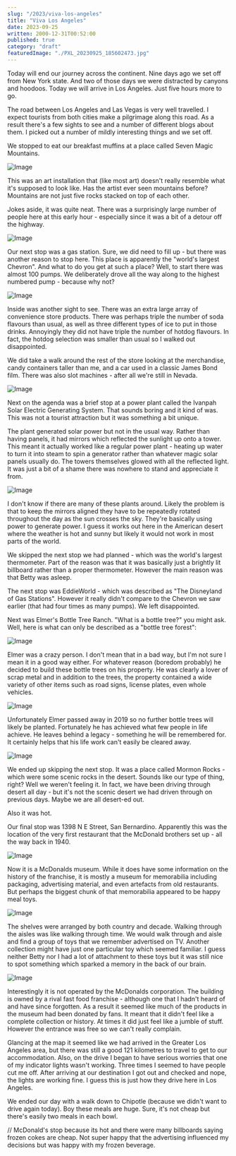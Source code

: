 ```yaml
---
slug: "/2023/viva-los-angeles"
title: "Viva Los Angeles"
date: 2023-09-25
written: 2000-12-31T00:52:00
published: true
category: "draft"
featuredImage: "./PXL_20230925_185602473.jpg"
---
```


Today will end our journey across the continent. Nine days ago we set off from New York state. And two of those days we were distracted by canyons and hoodoos. Today we will arrive in Los Angeles. Just five hours more to go.

The road between Los Angeles and Las Vegas is very well travelled. I expect tourists from both cities make a pilgrimage along this road. As a result there's a few sights to see and a number of different blogs about them. I picked out a number of mildly interesting things and we set off.

We stopped to eat our breakfast muffins at a place called Seven Magic Mountains.

![Image](PXL_20230925_152804750.jpg)

This was an art installation that (like most art) doesn't really resemble what it's supposed to look like. Has the artist ever seen mountains before? Mountains are not just five rocks stacked on top of each other.

Jokes aside, it was quite neat. There was a surprisingly large number of people here at this early hour - especially since it was a bit of a detour off the highway.

![Image](PXL_20230925_153017772.jpg)

Our next stop was a gas station. Sure, we did need to fill up - but there was another reason to stop here. This place is apparently the "world's largest Chevron". And what to do you get at such a place? Well, to start there was almost 100 pumps. We deliberately drove all the way along to the highest numbered pump - because why not?

![Image](PXL_20230925_155154555.jpg)

Inside was another sight to see. There was an extra large array of convenience store products. There was perhaps triple the number of soda flavours than usual, as well as three different types of ice to put in those drinks. Annoyingly they did not have triple the number of hotdog flavours. In fact, the hotdog selection was smaller than usual so I walked out disappointed.

We did take a walk around the rest of the store looking at the merchandise, candy containers taller than me, and a car used in a classic James Bond film. There was also slot machines - after all we're still in Nevada.

![Image](PXL_20230925_155651393.jpg)

Next on the agenda was a brief stop at a power plant called the Ivanpah Solar Electric Generating System. That sounds boring and it kind of was. This was not a tourist attraction but it was something a bit unique.

The plant generated solar power but not in the usual way. Rather than having panels, it had mirrors which reflected the sunlight up onto a tower. This meant it actually worked like a regular power plant - heating up water to turn it into steam to spin a generator rather than whatever magic solar panels usually do. The towers themselves glowed with all the reflected light. It was just a bit of a shame there was nowhere to stand and appreciate it from.

![Image](PXL_20230925_162719018.jpg)

I don't know if there are many of these plants around. Likely the problem is that to keep the mirrors aligned they have to be repeatedly rotated throughout the day as the sun crosses the sky. They're basically using power to generate power. I guess it works out here in the American desert where the weather is hot and sunny but likely it would not work in most parts of the world.

We skipped the next stop we had planned - which was the world's largest thermometer. Part of the reason was that it was basically just a brightly lit billboard rather than a proper thermometer. However the main reason was that Betty was asleep.

The next stop was EddieWorld - which was described as "The Disneyland of Gas Stations". However it really didn't compare to the Chevron we saw earlier (that had four times as many pumps). We left disappointed.

Next was Elmer's Bottle Tree Ranch. "What is a bottle tree?" you might ask. Well, here is what can only be described as a "bottle tree forest":

![Image](PXL_20230925_190125593.jpg)

Elmer was a crazy person. I don't mean that in a bad way, but I'm not sure I mean it in a good way either. For whatever reason (boredom probably) he decided to build these bottle trees on his property. He was clearly a lover of scrap metal and in addition to the trees, the property contained a wide variety of other items such as road signs, license plates, even whole vehicles.

![Image](PXL_20230925_185602473.jpg)

Unfortunately Elmer passed away in 2019 so no further bottle trees will likely be planted. Fortunately he has achieved what few people in life achieve. He leaves behind a legacy - something he will be remembered for. It certainly helps that his life work can't easily be cleared away.

![Image](PXL_20230925_185832633.jpg)

We ended up skipping the next stop. It was a place called Mormon Rocks - which were some scenic rocks in the desert. Sounds like our type of thing, right? Well we weren't feeling it. In fact, we have been driving through desert all day - but it's not the scenic desert we had driven through on previous days. Maybe we are all desert-ed out.

Also it was hot.

Our final stop was 1398 N E Street, San Bernardino. Apparently this was the location of the very first restaurant that the McDonald brothers set up - all the way back in 1940.

![Image](PXL_20230925_214005865.jpg)

Now it is a McDonalds museum. While it does have some information on the history of the franchise, it is mostly a museum for memorabilia including packaging, advertising material, and even artefacts from old restaurants. But perhaps the biggest chunk of that memorabilia appeared to be happy meal toys.

![Image](PXL_20230925_211420397.jpg)

The shelves were arranged by both country and decade. Walking through the aisles was like walking through time. We would walk through and aisle and find a group of toys that we remember advertised on TV. Another collection might have just one particular toy which seemed familiar. I guess neither Betty nor I had a lot of attachment to these toys but it was still nice to spot something which sparked a memory in the back of our brain.

![Image](PXL_20230925_212607569.jpg)

Interestingly it is not operated by the McDonalds corporation. The building is owned by a rival fast food franchise - although one that I hadn't heard of and have since forgotten. As a result it seemed like much of the products in the museum had been donated by fans. It meant that it didn't feel like a complete collection or history. At times it did just feel like a jumble of stuff. However the entrance was free so we can't really complain.

Glancing at the map it seemed like we had arrived in the Greater Los Angeles area, but there was still a good 121 kilometres to travel to get to our accommodation. Also, on the drive I began to have serious worries that one of my indicator lights wasn't working. Three times I seemed to have people cut me off. After arriving at our destination I got out and checked and nope, the lights are working fine. I guess this is just how they drive here in Los Angeles.

We ended our day with a walk down to Chipotle (because we didn't want to drive again today). Boy these meals are huge. Sure, it's not cheap but there's easily two meals in each bowl.

// McDonald's stop because its hot and there were many billboards saying frozen cokes are cheap. Not super happy that the advertising influenced my decisions but was happy with my frozen beverage.
